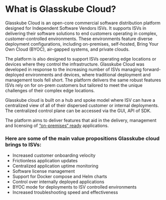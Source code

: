 
# What is Glasskube Cloud?

Glasskube Cloud is an open-core commercial software distribution platform designed for Independent Software Vendors ISVs. It supports ISVs in delivering their software solutions to end customers operating in complex, customer-controlled environments. These environments feature diverse deployment configurations, including on-premises, self-hosted, Bring Your Own Cloud (BYOC), air-gapped systems, and private clouds.

The platform is also designed to support ISVs operating edge locations or devices where they control the infrastructure. Glasskube Cloud was developed in response to the increasing number of ISVs managing forward-deployed environments and devices, where traditional deployment and management tools fell short. The platform delivers the same robust features ISVs rely on for on-prem customers but tailored to meet the unique challenges of their complex edge locations.

Glasskube cloud is built on a hub and spoke model where ISV can have a centralized view of all of their dispersed customer or internal deployments. The centralized control plane can be accessed via the GUI, API of SDK. 

The platform aims to deliver features that aid in the delivery, management and licensing of [“on-premises“ ready](http://localhost:3000/white-paper/building-blocks/) applications. 

### Here are some of the main value propositions Glasskube cloud brings to ISVs: 

- Increased customer onboarding velocity
- Frictionless application updates
- Centralized application uptime monitoring
- Software license management
- Support for Docker compose and Helm charts
- Control over internally deployed applications
- BYOC mode for deployments to ISV controlled environments
- Increased troubleshooting speed and effectiveness